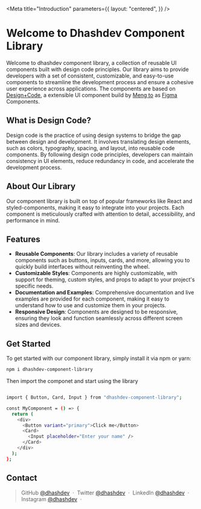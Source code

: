 
<Meta
  title="Introduction"
  parameters={{
    layout: "centered",
  }}
/>

# Welcome to Dhashdev Component Library

Welcome to dhashdev component library, a collection of reusable UI components built with design code principles. Our library aims to provide developers with a set of consistent, customizable, and easy-to-use components to streamline the development process and ensure a cohesive user experience across applications. The components are based on [Design+Code](https://designcode.io/), a extensible UI component build by [Meng to](https://twitter.com/MengTo) as [Figma](https://www.figma.com/file/uyBV0KLTueIe9Tu2hxZfRH/Design-System?type=design&node-id=6-2&mode=design) Components.

## What is Design Code?

Design code is the practice of using design systems to bridge the gap between design and development. It involves translating design elements, such as colors, typography, spacing, and layout, into reusable code components. By following design code principles, developers can maintain consistency in UI elements, reduce redundancy in code, and accelerate the development process.

## About Our Library

Our component library is built on top of popular frameworks like React and styled-components, making it easy to integrate into your projects. Each component is meticulously crafted with attention to detail, accessibility, and performance in mind.

## Features

- **Reusable Components**: Our library includes a variety of reusable components such as buttons, inputs, cards, and more, allowing you to quickly build interfaces without reinventing the wheel.
- **Customizable Styles**: Components are highly customizable, with support for theming, custom styles, and props to adapt to your project's specific needs.
- **Documentation and Examples**: Comprehensive documentation and live examples are provided for each component, making it easy to understand how to use and customize them in your projects.
- **Responsive Design**: Components are designed to be responsive, ensuring they look and function seamlessly across different screen sizes and devices.

## Get Started

To get started with our component library, simply install it via npm or yarn:

```bash
npm i dhashdev-component-library
```

Then import the componet and start using the library

```bash

import { Button, Card, Input } from "dhashdev-component-library";

const MyComponent = () => {
  return (
    <div>
      <Button variant="primary">Click me</Button>
      <Card>
        <Input placeholder="Enter your name" />
      </Card>
    </div>
  );
};
```

## Contact

> GitHub [@dhashdev](https://github.com/dhashdev) &nbsp;&middot;&nbsp;
> Twitter [@dhashdev](https://twitter.com/dhashdev) &nbsp;&middot;&nbsp;
> LinkedIn [@dhashdev](https://www.linkedin.com/in/dhashdev/) &nbsp;&middot;&nbsp;
> Instagram [@dhashdev](https://www.instagram.com/dhashdev/) &nbsp;&middot;&nbsp;
